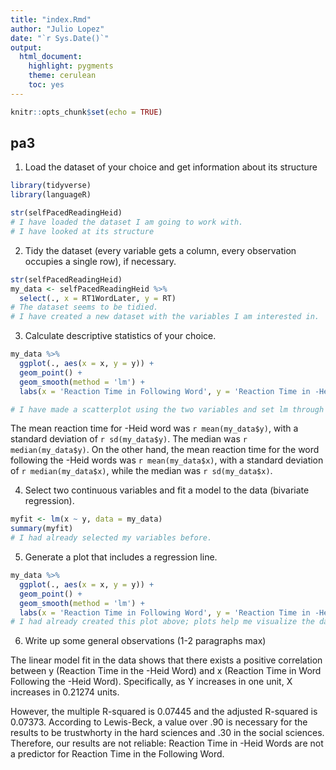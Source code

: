 ```yaml
---
title: "index.Rmd"
author: "Julio Lopez"
date: "`r Sys.Date()`"
output: 
  html_document: 
    highlight: pygments
    theme: cerulean
    toc: yes
---
```


```r
knitr::opts_chunk$set(echo = TRUE)
```
## pa3
1. Load the dataset of your choice and get information about its structure
```r
library(tidyverse)
library(languageR)

str(selfPacedReadingHeid)
# I have loaded the dataset I am going to work with.
# I have looked at its structure
```
2. Tidy the dataset (every variable gets a column, every observation occupies a single row), if necessary.
```r
str(selfPacedReadingHeid)
my_data <- selfPacedReadingHeid %>%
  select(., x = RT1WordLater, y = RT)
# The dataset seems to be tidied.
# I have created a new dataset with the variables I am interested in.
```
3. Calculate descriptive statistics of your choice.
```r
my_data %>%
  ggplot(., aes(x = x, y = y)) +
  geom_point() +
  geom_smooth(method = 'lm') +
  labs(x = 'Reaction Time in Following Word', y = 'Reaction Time in -Heid word')

# I have made a scatterplot using the two variables and set lm through the data.
```
The mean reaction time for -Heid word was `r mean(my_data$y)`, with a standard deviation of `r sd(my_data$y)`. The median was `r median(my_data$y)`.
On the other hand, the mean reaction time for the word following the -Heid words was `r mean(my_data$x)`, with a standard deviation of `r median(my_data$x)`, while the median was `r sd(my_data$x)`.

4. Select two continuous variables and fit a model to the data (bivariate regression).
```r
myfit <- lm(x ~ y, data = my_data)
summary(myfit)
# I had already selected my variables before.
```
5. Generate a plot that includes a regression line.
```r
my_data %>%
  ggplot(., aes(x = x, y = y)) +
  geom_point() +
  geom_smooth(method = 'lm') +
  labs(x = 'Reaction Time in Following Word', y = 'Reaction Time in -Heid word')
# I had already created this plot above; plots help me visualize the data.
```
6. Write up some general observations (1-2 paragraphs max)

The linear model fit in the data shows that there exists a positive correlation between y (Reaction Time in the -Heid Word) and x (Reaction Time in Word Following the -Heid Word). Specifically, as Y increases in one unit, X increases in 0.21274 units.

However, the multiple R-squared is 0.07445 and the adjusted R-squared is 0.07373. According to Lewis-Beck, a value over .90 is necessary for the results to be trustwhorty in the hard sciences and .30 in the social sciences. Therefore, our results are not reliable: Reaction Time in -Heid Words are not a predictor for Reaction Time in the Following Word.
